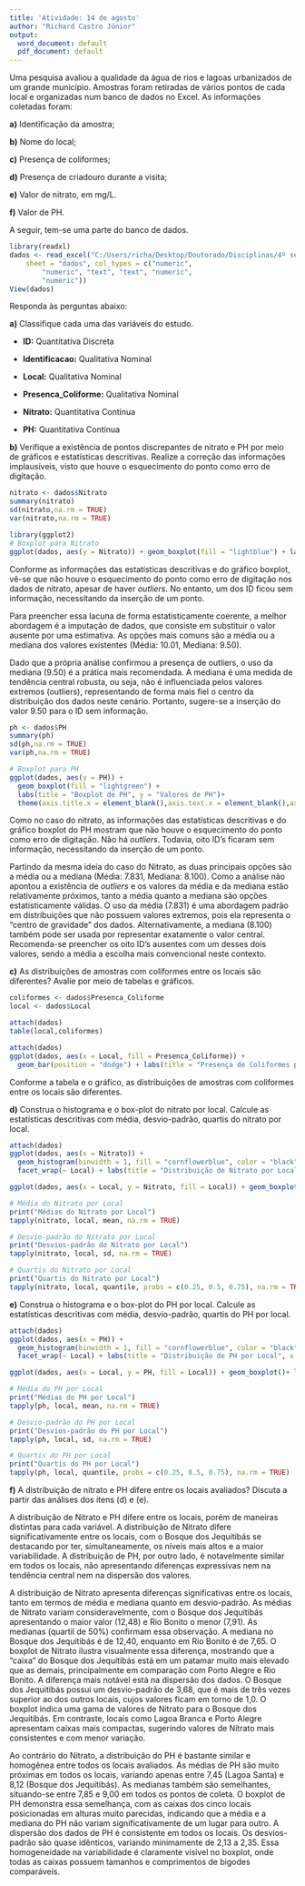 ---
title: 'Atividade: 14 de agosto'
author: "Richard Castro Júnior"
output:
  word_document: default
  pdf_document: default
---

Uma pesquisa avaliou a qualidade da água de rios e lagoas urbanizados de um grande município. Amostras foram retiradas de vários pontos de cada local e organizadas num banco de dados no Excel. As informações coletadas foram:

**a)** Identificação da amostra;

**b)** Nome do local;

**c)** Presença de coliformes;

**d)** Presença de criadouro durante a visita;

**e)** Valor de nitrato, em mg/L.

**f)** Valor de PH.

A seguir, tem-se uma parte do banco de dados.

```{r}
library(readxl)
dados <- read_excel("C:/Users/richa/Desktop/Doutorado/Disciplinas/4º semestre/Análise Estatísticas em R/Atividades/Atividade 2/dados_atividade.xlsx", 
    sheet = "dados", col_types = c("numeric", 
        "numeric", "text", "text", "numeric", 
        "numeric"))
View(dados)
```

Responda às perguntas abaixo:

**a)** Classifique cada uma das variáveis do estudo.

-   **ID:** Quantitativa Discreta

-   **Identificacao:** Qualitativa Nominal

-   **Local:** Qualitativa Nominal

-   **Presenca_Coliforme:** Qualitativa Nominal

-   **Nitrato:** Quantitativa Contínua

-   **PH:** Quantitativa Contínua

**b)** Verifique a existência de pontos discrepantes de nitrato e PH por meio de gráficos e estatísticas descritivas. Realize a correção das informações implausíveis, visto que houve o esquecimento do ponto como erro de digitação.

```{r}
nitrato <- dados$Nitrato
summary(nitrato)
sd(nitrato,na.rm = TRUE)
var(nitrato,na.rm = TRUE)
```

```{r}
library(ggplot2)
# Boxplot para Nitrato
ggplot(dados, aes(y = Nitrato)) + geom_boxplot(fill = "lightblue") + labs(title = "Boxplot de Nitrato", y = "Valores de Nitrato") + theme(axis.title.x = element_blank(), axis.text.x = element_blank(), axis.ticks.x = element_blank())
```

Conforme as informações das estatísticas descritivas e do gráfico boxplot, vê-se que não houve o esquecimento do ponto como erro de digitação nos dados de nitrato, apesar de haver *outliers*. No entanto, um dos ID ficou sem informação, necessitando da inserção de um ponto.

Para preencher essa lacuna de forma estatisticamente coerente, a melhor abordagem é a imputação de dados, que consiste em substituir o valor ausente por uma estimativa. As opções mais comuns são a média ou a mediana dos valores existentes (Média: 10.01, Mediana: 9.50).

Dado que a própria análise confirmou a presença de outliers, o uso da mediana (9.50) é a prática mais recomendada. A mediana é uma medida de tendência central robusta, ou seja, não é influenciada pelos valores extremos (outliers), representando de forma mais fiel o centro da distribuição dos dados neste cenário. Portanto, sugere-se a inserção do valor 9.50 para o ID sem informação.

```{r}
ph <- dados$PH
summary(ph)
sd(ph,na.rm = TRUE)
var(ph,na.rm = TRUE)
```

```{r}
# Boxplot para PH
ggplot(dados, aes(y = PH)) +
  geom_boxplot(fill = "lightgreen") +
  labs(title = "Boxplot de PH", y = "Valores de PH")+
  theme(axis.title.x = element_blank(),axis.text.x = element_blank(),axis.ticks.x = element_blank())
```

Como no caso do nitrato, as informações das estatísticas descritivas e do gráfico boxplot do PH mostram que não houve o esquecimento do ponto como erro de digitação. Não há *outliers*. Todavia, oito ID's ficaram sem informação, necessitando da inserção de um ponto.

Partindo da mesma ideia do caso do Nitrato, as duas principais opções são a média ou a mediana (Média: 7.831, Mediana: 8.100). Como a análise não apontou a existência de *outliers* e os valores da média e da mediana estão relativamente próximos, tanto a média quanto a mediana são opções estatisticamente válidas. O uso da média (7.831) é uma abordagem padrão em distribuições que não possuem valores extremos, pois ela representa o "centro de gravidade" dos dados. Alternativamente, a mediana (8.100) também pode ser usada por representar exatamente o valor central. Recomenda-se preencher os oito ID's ausentes com um desses dois valores, sendo a média a escolha mais convencional neste contexto.

**c)** As distribuições de amostras com coliformes entre os locais são diferentes? Avalie por meio de tabelas e gráficos.

```{r}
coliformes <- dados$Presenca_Coliforme
local <- dados$Local

attach(dados)
table(local,coliformes)
```

```{r}
attach(dados)
ggplot(dados, aes(x = Local, fill = Presenca_Coliforme)) +
  geom_bar(position = "dodge") + labs(title = "Presença de Coliformes por Local", x = "Local", y = "Frequência", fill = "Presença de Coliformes")+scale_x_discrete(labels=c("B. Jeq.","L. Br.","L. Santa","P. Aleg.","R. Bon."))
```

Conforme a tabela e o gráfico, as distribuições de amostras com coliformes entre os locais são diferentes.

**d)** Construa o histograma e o box-plot do nitrato por local. Calcule as estatísticas descritivas com média, desvio-padrão, quartis do nitrato por local.

```{r}
attach(dados)
ggplot(dados, aes(x = Nitrato)) +
  geom_histogram(binwidth = 1, fill = "cornflowerblue", color = "black") +
  facet_wrap(~ Local) + labs(title = "Distribuição de Nitrato por Local", x = "Nível de Nitrato",y = "Frequência")
```

```{r}
ggplot(dados, aes(x = Local, y = Nitrato, fill = Local)) + geom_boxplot()+ labs(title = "Distribuição de Nitrato por Local", x = "Local", y = "Nível de Nitrato")+scale_x_discrete(labels=c("Bosque. Jeq.","Lagoa Branca","Lagoa Santa","Porto Alegre","Rio Bonito")) + theme(legend.position = "none")
```

```{r}
# Média do Nitrato por Local
print("Médias do Nitrato por Local")
tapply(nitrato, local, mean, na.rm = TRUE)

# Desvio-padrão do Nitrato por Local
print("Desvios-padrão do Nitrato por Local")
tapply(nitrato, local, sd, na.rm = TRUE)

# Quartis do Nitrato por Local
print("Quartis do Nitrato por Local")
tapply(nitrato, local, quantile, probs = c(0.25, 0.5, 0.75), na.rm = TRUE)
```

**e)** Construa o histograma e o box-plot do PH por local. Calcule as estatísticas descritivas com média, desvio-padrão, quartis do PH por local.

```{r}
attach(dados)
ggplot(dados, aes(x = PH)) +
  geom_histogram(binwidth = 1, fill = "cornflowerblue", color = "black") +
  facet_wrap(~ Local) + labs(title = "Distribuição de PH por Local", x = "PH",y = "Frequência")
```

```{r}
ggplot(dados, aes(x = Local, y = PH, fill = Local)) + geom_boxplot()+ labs(title = "Distribuição de PH por Local", x = "Local", y = "PH") +scale_x_discrete(labels=c("Bosque. Jeq.","Lagoa Branca","Lagoa Santa","Porto Alegre","Rio Bonito")) + theme(legend.position = "none")
```

```{r}
# Média do PH por Local
print("Médias do PH por Local")
tapply(ph, local, mean, na.rm = TRUE)

# Desvio-padrão do PH por Local
print("Desvios-padrão do PH por Local")
tapply(ph, local, sd, na.rm = TRUE)

# Quartis do PH por Local
print("Quartis do PH por Local")
tapply(ph, local, quantile, probs = c(0.25, 0.5, 0.75), na.rm = TRUE)
```

**f)** A distribuição de nitrato e PH difere entre os locais avaliados? Discuta a partir das análises dos itens (d) e (e).

A distribuição de Nitrato e PH difere entre os locais, porém de maneiras distintas para cada variável. A distribuição de Nitrato difere significativamente entre os locais, com o Bosque dos Jequitibás se destacando por ter, simultaneamente, os níveis mais altos e a maior variabilidade. A distribuição de PH, por outro lado, é notavelmente similar em todos os locais, não apresentando diferenças expressivas nem na tendência central nem na dispersão dos valores.

A distribuição de Nitrato apresenta diferenças significativas entre os locais, tanto em termos de média e mediana quanto em desvio-padrão. As médias de Nitrato variam consideravelmente, com o Bosque dos Jequitibás apresentando o maior valor (12,48) e Rio Bonito o menor (7,91). As medianas (quartil de 50%) confirmam essa observação. A mediana no Bosque dos Jequitibás é de 12,40, enquanto em Rio Bonito é de 7,65. O boxplot de Nitrato ilustra visualmente essa diferença, mostrando que a "caixa" do Bosque dos Jequitibás está em um patamar muito mais elevado que as demais, principalmente em comparação com Porto Alegre e Rio Bonito. A diferença mais notável está na dispersão dos dados. O Bosque dos Jequitibás possui um desvio-padrão de 3,68, que é mais de três vezes superior ao dos outros locais, cujos valores ficam em torno de 1,0. O boxplot indica uma gama de valores de Nitrato para o Bosque dos Jequitibás. Em contraste, locais como Lagoa Branca e Porto Alegre apresentam caixas mais compactas, sugerindo valores de Nitrato mais consistentes e com menor variação.

Ao contrário do Nitrato, a distribuição do PH é bastante similar e homogênea entre todos os locais avaliados. As médias de PH são muito próximas em todos os locais, variando apenas entre 7,45 (Lagoa Santa) e 8,12 (Bosque dos Jequitibás). As medianas também são semelhantes, situando-se entre 7,85 e 9,00 em todos os pontos de coleta. O boxplot de PH demonstra essa semelhança, com as caixas dos cinco locais posicionadas em alturas muito parecidas, indicando que a média e a mediana do PH não variam significativamente de um lugar para outro. A dispersão dos dados de PH é consistente em todos os locais. Os desvios-padrão são quase idênticos, variando minimamente de 2,13 a 2,35. Essa homogeneidade na variabilidade é claramente visível no boxplot, onde todas as caixas possuem tamanhos e comprimentos de bigodes comparáveis.
